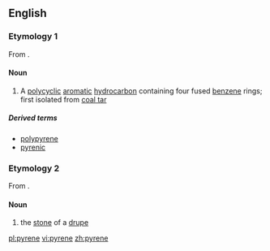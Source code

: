 ==English==
{{wikipedia}}
===Etymology 1===
From {{confix|pyr|ene}}.

====Noun====
{{en-noun}}

# {{context|chemistry}} A [[polycyclic]] [[aromatic]] [[hydrocarbon]] containing four fused [[benzene]] rings; first isolated from [[coal tar]]

=====Derived terms=====
* [[polypyrene]]
* [[pyrenic]]

===Etymology 2===
From {{etyl|grc|en}} {{term|πυρήν||fruit stone|lang=grc}}.

====Noun====
{{en-noun}}

# {{context|botany}} the [[stone]] of a [[drupe]]

[[pl:pyrene]]
[[vi:pyrene]]
[[zh:pyrene]]